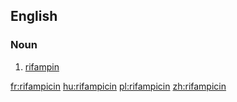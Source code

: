 ==English==

===Noun===
{{en-noun|~}}

# [[rifampin]]

[[fr:rifampicin]]
[[hu:rifampicin]]
[[pl:rifampicin]]
[[zh:rifampicin]]